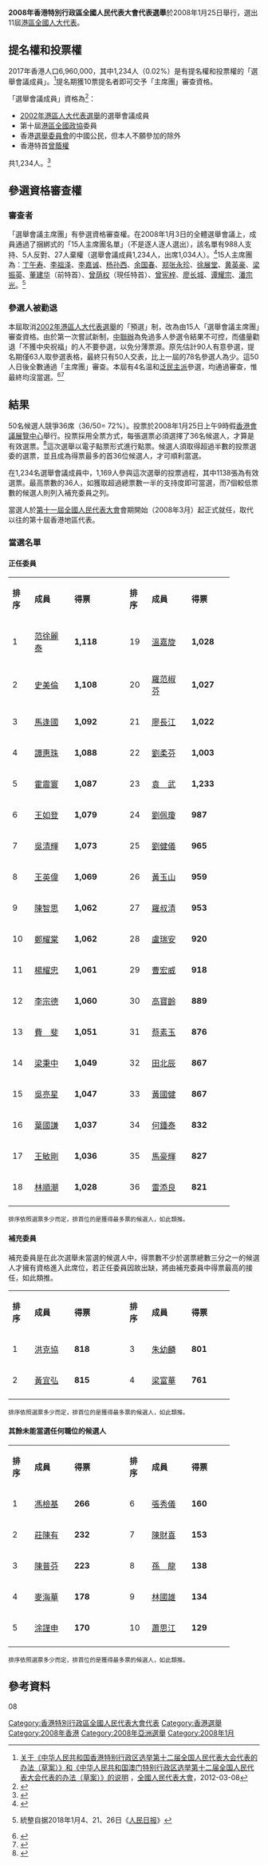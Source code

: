 '''2008年香港特別行政區全國人民代表大會代表選舉'''於2008年1月25日舉行，選出11屆[[港區全國人大代表|港區全國人大代表]]。

==提名權和投票權==

2017年香港人口6,960,000，其中1,234人（0.02%）是有提名權和投票權的「選舉會議成員」。<ref name="npc 20120529">[http://www.npc.gov.cn/wxzl/gongbao/2012-05/29/content_1728246.htm 关于《中华人民共和国香港特别行政区选举第十二届全国人民代表大会代表的办法（草案）》和《中华人民共和国澳门特别行政区选举第十二届全国人民代表大会代表的办法（草案）》的说明] {{Wayback|url=http://www.npc.gov.cn/wxzl/gongbao/2012-05/29/content_1728246.htm |date=20160927082606 }}，[[全國人民代表大會|全國人民代表大會]]，2012-03-08</ref>提名期獲10票提名者即可交予「主席團」審查資格。


「選舉會議成員」資格為<ref>{{Cite web|title=香港特別行政區選舉十二屆全國人大代表的辦法|url=http://big5.www.gov.cn/gate/big5/www.gov.cn/2012lh/content_2092056.htm|access-date=2021-06-13|work=big5.www.gov.cn}}</ref>：

* [[中華人民共和國香港特別行政區第十屆全國人民代表大會代表選舉|2002年港區人大代表選舉]]的選舉會議成員
* 第十屆[[港區全國政協|港區全國政協]]委員
* 香港[[選舉委員會_(香港)|選舉委員會]]的中國公民，但本人不願參加的除外
* 香港特首[[曾蔭權|曾蔭權]]
共1,234人。<ref>{{Cite web|title=中华人民共和国香港特别行政区第十一届全国人民代表大会代表选举会议成员名单_代表专区|url=http://www.npc.gov.cn/zgrdw/huiyi/dbdh/11/2008-02/01/content_1402343.htm|access-date=2021-06-13|work=www.npc.gov.cn}}</ref>

==參選資格審查權==
===審查者===

「選舉會議主席團」有參選資格審查權。在2008年1月3日的全體選舉會議上，成員通過了捆綁式的「15人主席團名單」（不是逐人逐人選出），該名單有988人支持、5人反對、27人棄權（選舉會議成員1,234人，出席1,034人）。<ref>{{cite news|title=盛華仁強調三個擁護馮檢基嘆困難|newspaper=[[信報|信報]]|publisher=|date=2008-01-04|last=|first=|url=https://www.procommons.org.hk/documents/news/04jan2008b.pdf|archiveurl=http://web.archive.org/web/20160706085420/https://www.procommons.org.hk/documents/news/04jan2008b.pdf|archivedate=2016-07-06}}</ref>15人主席團為：[[丁午寿|丁午寿]]、[[李祖泽|李祖泽]]、[[李嘉诚|李嘉诚]]、[[杨孙西|杨孙西]]、[[余国春|余国春]]、[[郑张永珍|郑张永珍]]、[[徐展堂|徐展堂]]、[[黄英豪|黄英豪]]、[[梁振英|梁振英]]、[[董建华|董建华]]（前特首）、[[曾荫权|曾荫权]]（現任特首）、[[曾宪梓|曾宪梓]]、[[廖长城|廖长城]]、[[谭耀宗|谭耀宗]]、[[潘宗光|潘宗光]]。<ref>{{cite journal|title=香港特区第十一届全国人大代表选举会议第一次、第二次全体会议举行|last=|first=|journal=[[新华月报|新华月报]]下|issue=2|publisher=|date=2008|page=|url=https://m.fx361.com/news/2008/0620/5506357.html|archiveurl=http://web.archive.org/web/20210327151348/https://m.fx361.com/news/2008/0620/5506357.html|archivedate=2021-03-27}} 統整自据2018年1月4、21、26日《[[人民日报|人民日报]]》</ref>

===參選人被勸退===
本屆取消[[中華人民共和國香港特別行政區第十屆全國人民代表大會代表選舉|2002年港區人大代表選舉]]的「預選」制，改為由15人「選舉會議主席團」審查資格。由於第一次嘗試新制，[[中聯辦|中聯辦]]為免過多人參選令結果不可控，而儘量勸退「不獲中央祝福」的人不要參選，以免分薄票源。原先估計90人有意參選，提名期僅63人取參選表格，最終只有50人交表，比上一屆的78名參選人為少。這50人日後全數通過「主席團」審查。本屆有4名温和[[泛民主派|泛民主派]]參選，均通過審查，惟最終均沒當選。<ref>{{cite news|title=港人大刮換班風暴|newspaper=[[香港東方日報|香港東方日報]]|publisher=|date=2008-01-07|last=|first=|url=http://orientaldaily.on.cc/archive/20080107/new/new_a11cnt.html|archiveurl=https://archive.is/vw5oh|archivedate=2021-03-27}}</ref><ref>{{cite news|title=聚焦香港﹕港區全國人大選舉

|newspaper=[[自由亚洲电台|RFA]]|publisher=|date=2008-01-21|last=李建軍|url=https://www.rfa.org/cantonese/news/htm/focusonhk/Feature-20080121.html|archiveurl=http://web.archive.org/web/20210327153744/https://www.rfa.org/cantonese/news/htm/focusonhk/Feature-20080121.html|archivedate=2021-03-27}}</ref>
== 結果 ==

50名候選人競爭36席（36/50= 72%）。投票於2008年1月25日上午9時假[[香港會議展覽中心|香港會議展覽中心]]舉行。投票採用全票方式，每張選票必須選擇了36名候選人，才算是有效選票。<ref>{{Cite web|url=http://mathdb.blogspot.hk/2008/01/blog-post_25.html|title=人大選舉結果|accessdate=2016-09-25|author=|date=|publisher=|archive-date=2016-09-27|archive-url=https://web.archive.org/web/20160927142152/http://mathdb.blogspot.hk/2008/01/blog-post_25.html|dead-url=no}}</ref>這次選舉以電子點票形式進行點票。候選人須取得超過半數的投票選委的選票，並且成為得票最多的首36位候選人，才可順利當選。

在1,234名選舉會議成員中，1,169人參與這次選舉的投票過程，其中1138張為有效選票。最高票數的36人，如獲取超過總票數一半的支持度即可當選，而7個較低票數的候選人則列入補充委員之列。

當選人於[[第十一屆全國人民代表大會|第十一屆全國人民代表大會]]會期開始（2008年3月）起正式就任，取代以往的第十屆香港地區代表。

===當選名單===
==== 正任委員 ====
{| class="wikitable" width="50%" style="text-align:center"
|- style="background:grey; color:white" align=center
| width="2%" | '''排序''' 
| width="18%" | '''成員''' 
| width="5%" | '''得票''' 
| width="2%" | '''排序''' 
| width="18%" | '''成員''' 
| width="5%" | '''得票''' 
|-
| 1 || [[范徐麗泰|范徐麗泰]] || '''1,118''' || 19 || [[溫嘉旋|溫嘉旋]] || '''1,028'''
|-
| 2 || [[史美倫|史美倫]] || '''1,108''' || 20 || [[羅范椒芬|羅范椒芬]] || '''1,027'''
|-
| 3 || [[馬逢國|馬逢國]] || '''1,092''' || 21 || [[廖長江|廖長江]] || '''1,022'''
|-
| 4 || [[譚惠珠|譚惠珠]] || '''1,088''' || 22 || [[劉柔芬|劉柔芬]] || '''1,003'''
|-
| 5 || [[霍震寰|霍震寰]] || '''1,087''' || 23 || [[袁武|袁　武]] || '''1,233'''
|-
| 6 || [[王如登|王如登]] || '''1,079''' || 24 || [[劉佩瓊|劉佩瓊]] || '''987'''
|-
| 7 || [[吳清輝|吳清輝]] || '''1,073''' || 25 || [[劉健儀|劉健儀]] || '''965'''
|-
| 8 || [[王英偉|王英偉]] || '''1,069''' || 26 || [[黃玉山|黃玉山]] || '''959'''
|-
| 9 || [[陳智思|陳智思]] || '''1,062''' || 27 || [[羅叔清|羅叔清]] || '''953'''
|-
| 10 || [[鄭耀棠|鄭耀棠]] || '''1,062''' || 28 || [[盧瑞安|盧瑞安]] || '''920'''
|-
| 11 || [[楊耀忠|楊耀忠]] || '''1,061''' || 29 || [[曹宏威|曹宏威]] || '''918'''
|-
| 12 || [[李宗德|李宗德]] || '''1,060''' || 30 || [[高寶齡|高寶齡]] || '''889'''
|-
| 13 || [[費斐|費　斐]] || '''1,051''' || 31 || [[蔡素玉|蔡素玉]] || '''876'''
|- 
| 14 || [[梁秉中|梁秉中]] || '''1,049''' || 32 || [[田北辰|田北辰]] || '''867'''
|-
| 15 || [[吳亮星|吳亮星]] || '''1,047''' || 33 || [[黃國健|黃國健]] || '''867'''
|-
| 16 || [[葉國謙|葉國謙]] || '''1,037''' || 34 || [[何鍾泰|何鍾泰]] || '''832'''
|-
| 17 || [[王敏剛|王敏剛]] || '''1,036''' || 35 || [[馬豪輝|馬豪輝]] || '''827'''
|-
| 18 || [[林順潮|林順潮]] || '''1,028''' || 36 || [[雷添良|雷添良]] || '''821'''
|-
|}
<small>排序依照選票多少而定，排首位的是獲得最多票的候選人，如此類推。</small>

==== 補充委員 ====
補充委員是在此次選舉未當選的候選人中，得票數不少於選票總數三分之一的候選人才擁有資格進入此席位，若正任委員因故出缺，將由補充委員中得票最高的接任，如此類推。
{| class="wikitable" width="50%" style="text-align:center"
|- style="background:grey; color:white" align=center
| width="2%" | '''排序''' 
| width="18%" | '''成員''' 
| width="5%" | '''得票''' 
| width="2%" | '''排序''' 
| width="18%" | '''成員''' 
| width="5%" | '''得票''' 
|-
| 1 || [[洪克協|洪克協]] || '''818''' || 3 || [[朱幼麟|朱幼麟]] || '''801'''
|-
| 2 || [[黃宜弘|黃宜弘]] || '''815''' || 4 || [[梁富華|梁富華]] || '''761'''
|-
|}
<small>排序依照選票多少而定，排首位的是獲得最多票的候選人，如此類推。</small>

==== 其餘未能當選任何職位的候選人 ====
{| class="wikitable" width="50%" style="text-align:center"
|- style="background:grey; color:white" align=center
| width="2%" | '''排序''' 
| width="18%" | '''成員''' 
| width="5%" | '''得票''' 
| width="2%" | '''排序''' 
| width="18%" | '''成員''' 
| width="5%" | '''得票''' 
|-
| 1 || [[馮檢基|馮檢基]] || '''266''' || 6 || [[張秀儀|張秀儀]] || '''160'''
|-
| 2 || [[莊陳有|莊陳有]] || '''232''' || 7 || [[陳財喜|陳財喜]] || '''153'''
|-
| 3 || [[陳普芬|陳普芬]] || '''223''' || 8 || [[孫龍|孫　龍]] || '''138'''
|-
| 4 || [[麥海華|麥海華]] || '''178''' || 9 || [[林國雄|林國雄]] || '''134'''
|-
| 5 || [[涂謹申|涂謹申]] || '''170''' || 10 || [[蕭思江|蕭思江]] || '''129'''
|-
|}
<small>排序依照選票多少而定，排首位的是獲得最多票的候選人，如此類推。</small>

== 參考資料 == 
{{reflist}}
{{Wikisource|中华人民共和国香港特别行政区选举第十一届全国人民代表大会代表的办法}}

[[Category:香港特別行政區全國人民代表大會代表|Category:香港特別行政區全國人民代表大會代表]]
[[Category:香港選舉|Category:香港選舉]]
[[Category:2008年香港|Category:2008年香港]]
[[Category:2008年亞洲選舉|Category:2008年亞洲選舉]]
[[Category:2008年1月|Category:2008年1月]]
{{香港選舉}}
08